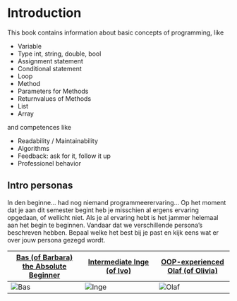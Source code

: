 # Introduction

This book contains information about basic concepts of programming, like

+ Variable
+ Type int, string, double, bool
+ Assignment statement
+ Conditional statement
+ Loop
+ Method
+ Parameters for Methods
+ Returnvalues of Methods
+ List
+ Array

and competences like 

+ Readability / Maintainability
+ Algorithms
+ Feedback: ask for it, follow it up
+ Professionel behavior

## Intro personas

In den beginne... had nog niemand programmeerervaring... Op het moment dat je aan dit semester begint heb je misschien al ergens ervaring opgedaan, of wellicht niet. Als je al ervaring hebt is het jammer helemaal aan het begin te beginnen. Vandaar dat we verschillende persona's beschreven hebben. Bepaal welke het best bij je past en kijk eens wat er over jouw persona gezegd wordt. 


| [Bas (of Barbara)<br /> the Absolute Beginner](Bas)  | [Intermediate Inge (of Ivo)](Inge) | [OOP-experienced<br /> Olaf (of Olivia)](Olaf) |
| ------------- | ------------- | ------------- |
| ![Bas](../../personas/figures/bas-small.png) | ![Inge](../../personas/figures/inge-small.png)|![Olaf](../../personas/figures/olaf-small.png)|
